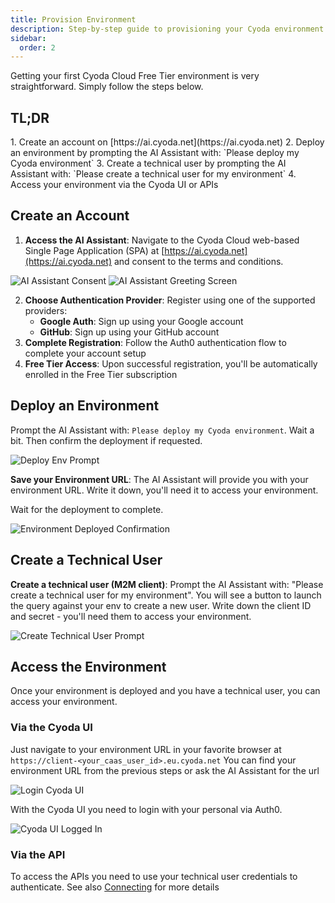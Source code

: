 ```yaml
---
title: Provision Environment
description: Step-by-step guide to provisioning your Cyoda environment using the AI Assistant
sidebar:
  order: 2
---
```



Getting your first Cyoda Cloud Free Tier environment is very straightforward. Simply follow the steps below.

## TL;DR

<Aside type="note" title="Provisioning your first Cyoda Cloud Environment">
1. Create an account on [https://ai.cyoda.net](https://ai.cyoda.net)
2. Deploy an environment by prompting the AI Assistant with: `Please deploy my Cyoda environment`
3. Create a technical user by prompting the AI Assistant with: `Please create a technical user for my environment`
4. Access your environment via the Cyoda UI or APIs
</Aside>

## Create an Account

1. **Access the AI Assistant**: Navigate to the Cyoda Cloud web-based Single Page Application (SPA) at [https://ai.cyoda.net](https://ai.cyoda.net) and consent to the terms and conditions.

<Image src={aiAssistantConsent} alt="AI Assistant Consent" width={800} height={600} loading="lazy" />

<Image src={aiAssistantGreet} alt="AI Assistant Greeting Screen" width={800} height={600} loading="lazy" />

2. **Choose Authentication Provider**: Register using one of the supported providers:
    - **Google Auth**: Sign up using your Google account
    - **GitHub**: Sign up using your GitHub account
3. **Complete Registration**: Follow the Auth0 authentication flow to complete your account setup
4. **Free Tier Access**: Upon successful registration, you'll be automatically enrolled in the Free Tier subscription

## Deploy an Environment

Prompt the AI Assistant with: `Please deploy my Cyoda environment`. Wait a bit. Then confirm the deployment if requested.

<Image src={deployEnvPrompt} alt="Deploy Env Prompt" width={800} height={600} loading="lazy" />


**Save your Environment URL**: The AI Assistant will provide you with your environment URL. Write it down, you'll need it to access your environment.

Wait for the deployment to complete.

<Image src={envDeployedConfirmation} alt="Environment Deployed Confirmation" width={800} height={600} loading="lazy" />

## Create a Technical User

**Create a technical user (M2M client)**: Prompt the AI Assistant with: "Please create a technical user for my environment". You will see a button to launch the query against your env to create a new user. Write down the client ID and secret - you'll need them to access your environment.

<Image src={createTechnicalUser} alt="Create Technical User Prompt" width={800} height={600} loading="lazy" />


## Access the Environment
Once your environment is deployed and you have a technical user, you can access your environment.

### Via the Cyoda UI

Just navigate to your environment URL in your favorite browser at `https://client-<your_caas_user_id>.eu.cyoda.net`
You can find your environment URL from the previous steps or ask the AI Assistant for the url

<Image src={loginCyodaUI} alt="Login Cyoda UI" width={800} height={600} loading="lazy" />

With the Cyoda UI you need to login with your personal via Auth0.

<Image src={loggedIn} alt="Cyoda UI Logged In" width={800} height={600} loading="lazy" />

### Via the API
To access the APIs you need to use your technical user credentials to authenticate.
See also [Connecting](/guides/authentication-authorization/) for more details
